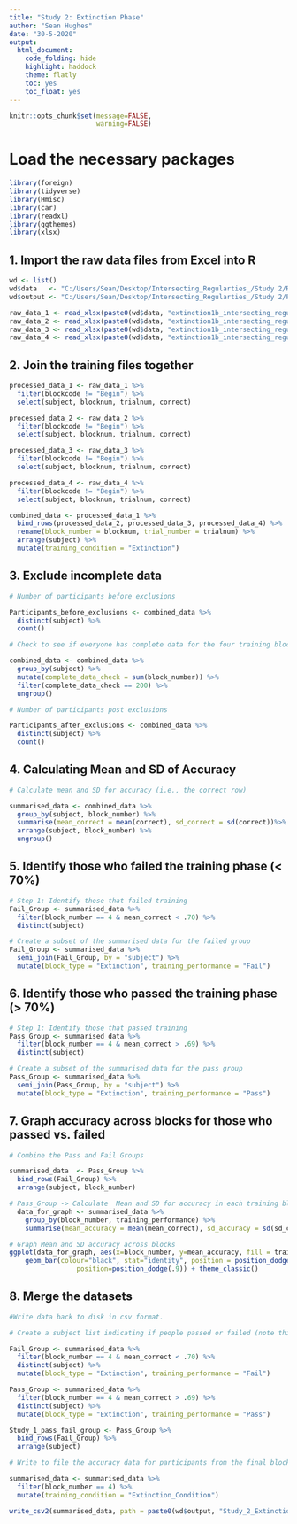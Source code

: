 ```yaml
---
title: "Study 2: Extinction Phase"
author: "Sean Hughes"
date: "30-5-2020"
output: 
  html_document:
    code_folding: hide
    highlight: haddock
    theme: flatly
    toc: yes 
    toc_float: yes
---
```


```r
knitr::opts_chunk$set(message=FALSE,
                      warning=FALSE)
```


# Load the necessary packages

```r
library(foreign)
library(tidyverse)
library(Hmisc)
library(car)
library(readxl)
library(ggthemes)
library(xlsx)
```

## 1. Import the raw data files from Excel into R

```r

wd <- list()
wd$data   <- "C:/Users/Sean/Desktop/Intersecting_Regularties_/Study 2/Raw_Data/"
wd$output <- "C:/Users/Sean/Desktop/Intersecting_Regularties_/Study 2/Processed_Data/"

raw_data_1 <- read_xlsx(paste0(wd$data, "extinction1b_intersecting_regularities_left_17_03_22.xlsx"), col_names = TRUE)
raw_data_2 <- read_xlsx(paste0(wd$data, "extinction1b_intersecting_regularities_left_rev_17_03_22.xlsx"), col_names = TRUE)
raw_data_3 <- read_xlsx(paste0(wd$data, "extinction1b_intersecting_regularities_right_17_03_22.xlsx"), col_names = TRUE)
raw_data_4 <- read_xlsx(paste0(wd$data, "extinction1b_intersecting_regularities_right_rev_17_03_22.xlsx"), col_names = TRUE)


```

## 2. Join the training files together

```r

processed_data_1 <- raw_data_1 %>% 
  filter(blockcode != "Begin") %>% 
  select(subject, blocknum, trialnum, correct)

processed_data_2 <- raw_data_2 %>% 
  filter(blockcode != "Begin") %>% 
  select(subject, blocknum, trialnum, correct)

processed_data_3 <- raw_data_3 %>% 
  filter(blockcode != "Begin") %>% 
  select(subject, blocknum, trialnum, correct)

processed_data_4 <- raw_data_4 %>% 
  filter(blockcode != "Begin") %>% 
  select(subject, blocknum, trialnum, correct)

combined_data <- processed_data_1 %>% 
  bind_rows(processed_data_2, processed_data_3, processed_data_4) %>%
  rename(block_number = blocknum, trial_number = trialnum) %>% 
  arrange(subject) %>%
  mutate(training_condition = "Extinction")

```

## 3. Exclude incomplete data

```r

# Number of participants before exclusions

Participants_before_exclusions <- combined_data %>% 
  distinct(subject) %>% 
  count()

# Check to see if everyone has complete data for the four training blocks - if block_number = 280 then they do. Otherwise they do not. If they do not then remove them 

combined_data <- combined_data %>%
  group_by(subject) %>% 
  mutate(complete_data_check = sum(block_number)) %>%
  filter(complete_data_check == 200) %>%
  ungroup() 

# Number of participants post exclusions

Participants_after_exclusions <- combined_data %>% 
  distinct(subject) %>% 
  count()


```

## 4. Calculating Mean and SD of Accuracy 

```r

# Calculate mean and SD for accuracy (i.e., the correct row) 

summarised_data <- combined_data %>%
  group_by(subject, block_number) %>% 
  summarise(mean_correct = mean(correct), sd_correct = sd(correct))%>%
  arrange(subject, block_number) %>%
  ungroup()

```

## 5. Identify those who failed the training phase (< 70%)

```r
# Step 1: Identify those that failed training
Fail_Group <- summarised_data %>% 
  filter(block_number == 4 & mean_correct < .70) %>%
  distinct(subject)

# Create a subset of the summarised data for the failed group
Fail_Group <- summarised_data %>% 
  semi_join(Fail_Group, by = "subject") %>%
  mutate(block_type = "Extinction", training_performance = "Fail")

```


## 6. Identify those who passed the training phase (> 70%)

```r

# Step 1: Identify those that passed training
Pass_Group <- summarised_data %>% 
  filter(block_number == 4 & mean_correct > .69) %>%
  distinct(subject)

# Create a subset of the summarised data for the pass group
Pass_Group <- summarised_data %>% 
  semi_join(Pass_Group, by = "subject") %>%
  mutate(block_type = "Extinction", training_performance = "Pass")


```

## 7. Graph accuracy across blocks for those who passed vs. failed

```r

# Combine the Pass and Fail Groups 

summarised_data  <- Pass_Group %>% 
  bind_rows(Fail_Group) %>% 
  arrange(subject, block_number)

# Pass_Group -> Calculate  Mean and SD for accuracy in each training block
  data_for_graph <- summarised_data %>% 
    group_by(block_number, training_performance) %>% 
    summarise(mean_accuracy = mean(mean_correct), sd_accuracy = sd(sd_correct))

# Graph Mean and SD accuracy across blocks
ggplot(data_for_graph, aes(x=block_number, y=mean_accuracy, fill = training_performance)) +
    geom_bar(colour="black", stat="identity", position = position_dodge()) + geom_errorbar(aes(ymin=mean_accuracy-sd_accuracy, ymax=mean_accuracy+sd_accuracy), width=.2,
                 position=position_dodge(.9)) + theme_classic() 

```

## 8. Merge the datasets

```r
#Write data back to disk in csv format.

# Create a subject list indicating if people passed or failed (note this is not being written)

Fail_Group <- summarised_data %>% 
  filter(block_number == 4 & mean_correct < .70) %>%
  distinct(subject) %>% 
  mutate(block_type = "Extinction", training_performance = "Fail")

Pass_Group <- summarised_data %>% 
  filter(block_number == 4 & mean_correct > .69) %>%
  distinct(subject) %>% 
  mutate(block_type = "Extinction", training_performance = "Pass")

Study_1_pass_fail_group <- Pass_Group %>% 
  bind_rows(Fail_Group) %>% 
  arrange(subject)

# Write to file the accuracy data for participants from the final block of training.

summarised_data <- summarised_data %>% 
  filter(block_number == 4) %>% 
  mutate(training_condition = "Extinction_Condition")

write_csv2(summarised_data, path = paste0(wd$output, "Study_2_Extinction_Phase.csv"))


```



